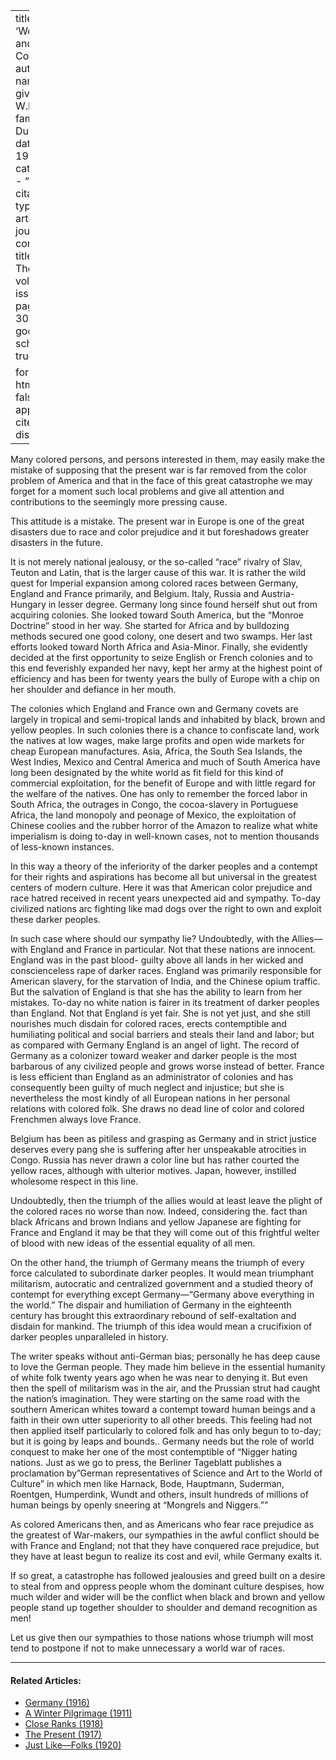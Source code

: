 
---
title: 'World War and the Color Line'
author:
  - name:
      given: W.E.B.
      family: Du Bois
date: May 1914
categories: 
  - ""
citation: 
  type: article-journal
  container-title: The Crisis
  volume: 9
  issue: 1
  page: 28-30
google-scholar: true

format:
  html:
    toc: false
    appendix-cite-as: display
---


Many colored persons, and persons interested in them, may easily make the mistake of supposing that the present war is far removed from the color problem of America and that in the face of this great catastrophe we may forget for a moment such local problems and give all attention and contributions to the seemingly more pressing cause.

This attitude is a mistake. The present war in Europe is one of the great disasters due to race and color prejudice and it but foreshadows greater disasters in the future.

It is not merely national jealousy, or the so-called "race" rivalry of Slav, Teuton and Latin, that is the larger cause of this war. It is rather the wild quest for Imperial expansion among colored races between Germany, England and France primarily, and Belgium. Italy, Russia and Austria-Hungary in lesser degree. Germany long since found herself shut out from acquiring colonies. She looked toward South America, but the "Monroe Doctrine" stood in her way. She started for Africa and by bulldozing methods secured one good colony, one desert and two swamps. Her last efforts looked toward North Africa and Asia-Minor. Finally, she evidently decided at the first opportunity to seize English or French colonies and to this end feverishly expanded her navy, kept her army at the highest point of efficiency and has been for twenty years the bully of Europe with a chip on her shoulder and defiance in her mouth.

The colonies which England and France own and Germany covets are largely in tropical and semi-tropical lands and inhabited by black, brown and yellow peoples. In such colonies there is a chance to confiscate land, work the natives at low wages, make large profits and open wide markets for cheap European manufactures. Asia, Africa, the South Sea Islands, the West Indies, Mexico and Central America and much of South America have long been designated by the white world as fit field for this kind of commercial exploitation, for the benefit of Europe and with little regard for the welfare of the natives. One has only to remember the forced labor in South Africa, the outrages in Congo, the cocoa-slavery in Portuguese Africa, the land monopoly and peonage of Mexico, the exploitation of Chinese coolies and the rubber horror of the Amazon to realize what white imperialism is doing to-day in well-known cases, not to mention thousands of less-known instances.

In this way a theory of the inferiority of the darker peoples and a contempt for their rights and aspirations has become all but universal in the greatest centers of modern culture. Here it was that American color prejudice and race hatred received in recent years unexpected aid and sympathy. To-day civilized nations arc fighting like mad dogs over the right to own and exploit these darker peoples.

In such case where should our sympathy lie? Undoubtedly, with the Allies---with England and France in particular. Not that these nations are innocent. England was in the past blood- guilty above all lands in her wicked and conscienceless rape of darker races. England was primarily responsible for American slavery, for the starvation of India, and the Chinese opium traffic. But the salvation of England is that she has the ability to learn from her mistakes. To-day no white nation is fairer in its treatment of darker peoples than England. Not that England is yet fair. She is not yet just, and she still nourishes much disdain for colored races, erects contemptible and humiliating political and social barriers and steals their land and labor; but as compared with Germany England is an angel of light. The record of Germany as a colonizer toward weaker and darker people is the most barbarous of any civilized people and grows worse instead of better. France is less efficient than England as an administrator of colonies and has consequently been guilty of much neglect and injustice; but she is nevertheless the most kindly of all European nations in her personal relations with colored folk. She draws no dead line of color and colored Frenchmen always love France.

Belgium has been as pitiless and grasping as Germany and in strict justice deserves every pang she is suffering after her unspeakable atrocities in Congo. Russia has never drawn a color line but has rather courted the yellow races, although with ulterior motives. Japan, however, instilled wholesome respect in this line.

Undoubtedly, then the triumph of the allies would at least leave the plight of the colored races no worse than now. Indeed, considering the. fact than black Africans and brown Indians and yellow Japanese are fighting for France and England it may be that they will come out of this frightful welter of blood with new ideas of the essential equality of all men.

On the other hand, the triumph of Germany means the triumph of every force calculated to subordinate darker peoples. It would mean triumphant militarism, autocratic and centralized government and a studied theory of contempt for everything except Germany---"Germany above everything in the world." The dispair and humiliation of Germany in the eighteenth century has brought this extraordinary rebound of self-exaltation and disdain for mankind. The triumph of this idea would mean a crucifixion of darker peoples unparalleled in history.

The writer speaks without anti-German bias; personally he has deep cause to love the German people. They made him believe in the essential humanity of white folk twenty years ago when he was near to denying it. But even then the spell of militarism was in the air, and the Prussian strut had caught the nation's imagination. They were starting on the same road with the southern American whites toward a contempt toward human beings and a faith in their own utter superiority to all other breeds. This feeling had not then applied itself particularly to colored folk and has only begun to to-day; but it is going by leaps and bounds.. Germany needs but the role of world conquest to make her one of the most contemptible of "Nigger hating nations. Just as we go to press, the Berliner Tageblatt publishes a proclamation by "German representatives of Science and Art to the World of Culture" in which men like Harnack, Bode, Hauptmann, Suderman, Roentgen, Humperdink, Wundt and others, insult hundreds of millions of human beings by openly sneering at "Mongrels and Niggers.""

As colored Americans then, and as Americans who fear race prejudice as the greatest of War-makers, our sympathies in the awful conflict should be with France and England; not that they have conquered race prejudice, but they have at least begun to realize its cost and evil, while Germany exalts it.

If so great, a catastrophe has followed jealousies and greed built on a desire to steal from and oppress people whom the dominant culture despises, how much wilder and wider will be the conflict when black and brown and yellow people stand up together shoulder to shoulder and demand recognition as men!

Let us give then our sympathies to those nations whose triumph will most tend to postpone if not to make unnecessary a world war of races.

<!-- Similar articles start here -->

<hr>
#### Related Articles:

* [Germany (1916)](/Volumes/11/04/germany.html)
* [A Winter Pilgrimage (1911)](/Volumes/01/03/winter_pilmigrage.html)
* [Close Ranks (1918)](/Volumes/16/03/close_ranks.html)
* [The Present (1917)](/Volumes/14/04/present.html)
* [Just Like---Folks (1920)](/Volumes/19/05/just_like_folks.html)

<!-- Similar articles end here -->